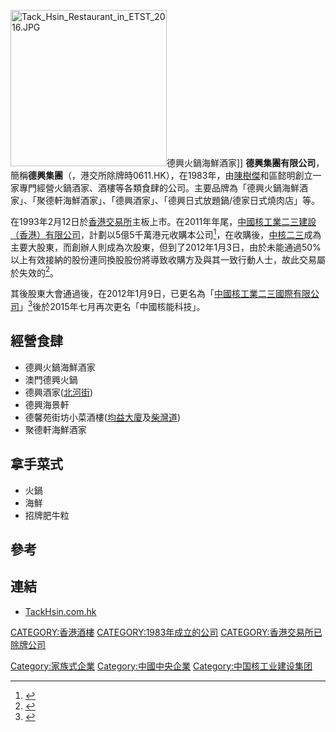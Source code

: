 [[File:Tack_Hsin_Restaurant_in_ETST_2016.JPG|250px]]德興火鍋海鮮酒家]]
'''德興集團有限公司'''，簡稱'''德興集團'''（'''{{lang-en|Tack Hsin Holdings Limited}}'''，港交所除牌時0611.HK），在1983年，由[[陳樹傑|陳樹傑]]和區懿明創立一家專門經營火鍋酒家、酒樓等各類食肆的公司。主要品牌為「德興火鍋海鮮酒家」、「聚德軒海鮮酒家」、「德興酒家」、「德興日式放題鍋/德家日式燒肉店」等。

在1993年2月12日於[[香港交易所|香港交易所]]主板上市。在2011年年尾，[[中國核工業二三建設（香港）有限公司|中國核工業二三建設（香港）有限公司]]，計劃以5億5千萬港元收購本公司<ref>{{Cite web |url=http://corpsv.etnet.com.hk/webservice/jsp/ETNET/CorpAn/chi/detail.jsp?VERSION=CHI&DOCCD=67540 |title=中核二三收購德興集團通知 2011-10-28 |access-date=2012-01-05 |archive-date=2019-01-24 |archive-url=https://web.archive.org/web/20190124063629/http://corpsv.etnet.com.hk/webservice/jsp/ETNET/CorpAn/chi/detail.jsp?VERSION=CHI&DOCCD=67540 }}</ref>，在收購後，[[中核二三|中核二三]]成為主要大股東，而創辦人則成為次股東，但到了2012年1月3日，由於未能通過50%以上有效接納的股份連同換股股份將導致收購方及與其一致行動人士，故此交易屬於失效的<ref>{{Cite web |url=http://corpsv.etnet.com.hk/webservice/jsp/ETNET/CorpAn/chi/detail.jsp?VERSION=CHI&DOCCD=68391 |title=未能通過全購通知 |access-date=2012-01-05 |archive-date=2019-08-31 |archive-url=https://web.archive.org/web/20190831005440/http://corpsv.etnet.com.hk/webservice/jsp/ETNET/CorpAn/chi/detail.jsp?VERSION=CHI&DOCCD=68391 }}</ref>。

其後股東大會通過後，在2012年1月9日，已更名為「[[中國核工業二三國際有限公司|中國核工業二三國際有限公司]]」<ref>{{Cite web |url=http://www.hkexnews.hk/listedco/listconews/sehk/2012/0109/LTN20120109412_C.pdf |title=於二零一二年一月九日星期一舉行之股東特別大會投票表決結果 |accessdate=2012-01-15 |archive-date=2015-05-29 |archive-url=https://web.archive.org/web/20150529105005/http://www.hkexnews.hk/listedco/listconews/sehk/2012/0109/LTN20120109412_C.pdf |dead-url=no }}</ref>後於2015年七月再次更名「中國核能科技」。

==經營食肆==
*德興火鍋海鮮酒家
*澳門德興火鍋
*德興酒家([[北河街|北河街]])
*德興海景軒
*德馨苑街坊小菜酒樓([[均益大廈|均益大廈]]及[[柴灣道|柴灣道]])
*聚德軒海鮮酒家

==拿手菜式==
*火鍋
*海鮮
*招牌肥牛粒

==參考==
{{REFLIST}}

==連結==
*[http://www.tackhsin.com.hk TackHsin.com.hk] {{Wayback|url=http://www.tackhsin.com.hk/ |date=20210116200603 }}

[[CATEGORY:香港酒樓|CATEGORY:香港酒樓]]
[[Category:家族式企業|Category:家族式企業]]
[[CATEGORY:1983年成立的公司|CATEGORY:1983年成立的公司]]
[[CATEGORY:香港交易所已除牌公司|CATEGORY:香港交易所已除牌公司]]
[[Category:中國中央企業|Category:中國中央企業]]
[[Category:中国核工业建设集团|Category:中国核工业建设集团]]